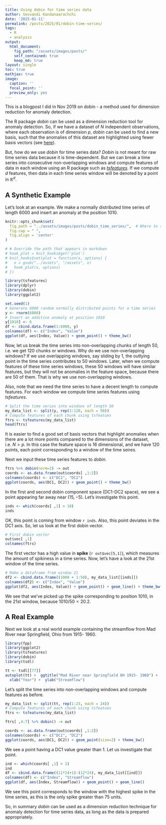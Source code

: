 ```yaml
---
title: Using dobin for time series data
author: Sevvandi Kandanaarachchi
date: '2025-01-11'
permalink: /posts/2025/01/dobin-time-series/
tags:
  - R
  - analysis
output: 
  html_document:
    fig_path: "/assets/images/posts/"
    self_contained: true
    keep_md: true
layout: single
toc: true
mathjax: true    
image:
  caption: ''
  focal_point: ''
  preview_only: yes
---
```

<script src="https://cdn.mathjax.org/mathjax/latest/MathJax.js?config=TeX-AMS-MML_HTMLorMML" type="text/javascript"></script>

This is a blogpost I did in Nov 2019 on dobin -  a method used for dimension reduction for anomaly detection. 

The R package *dobin* can be used as a dimension reduction tool for anomaly detection. So, if we have a dataset of $N$ independent observations,  where each observation is of dimension $p$, *dobin* can be used to find a new basis, such that the anomalies of this dataset are highlighted using fewer basis vectors (see [here](https://sevvandi.github.io/dobin/index.html)). 

But, how do we use *dobin* for time series data? *Dobin* is not meant for  raw time series data because it is time-dependent. But we can break a time series into consecutive non-overlapping windows and compute features of data in each window using an R package such as [*tsfeatures*](https://pkg.robjhyndman.com/tsfeatures/). If we compute $d$  features, then data in each time series window will be denoted by a point in $\mathbb{R}^d$. 

## A Synthetic Example
Let's look at an example. We make a normally distributed time series of length $6000$ and  insert an anomaly at the position $1010$.

```r
knitr::opts_chunk$set(
  fig.path = "../assets/images/posts/dobin_time_series/",  # Where to save files
  fig.cap = " ",
  fig.align = 'center'
)

# # Override the path that appears in markdown
# hook_plot = knit_hooks$get('plot')
# knit_hooks$set(plot = function(x, options) {
#   x = gsub("../assets", "/assets", x)
#   hook_plot(x, options)
# })

library(tsfeatures)
library(dplyr)
library(dobin)
library(ggplot2)
```

```r
set.seed(1)
# Generate 6000 random normally distributed points for a time series
y <- rnorm(6000)
# Insert an additive anomaly at position 1010
y[1010] <- 6
df <- cbind.data.frame(1:6000, y)
colnames(df) <- c("Index", "Value")
ggplot(df, aes(Index, Value)) + geom_point() + theme_bw()
```

Now, let us break the time series into non-overlapping chunks of length $50$, i.e. we get $120$ chunks or windows. Why do we use non-overlapping windows? If we use overlapping windows, say sliding by $1$, the outlying point in the time series contributes to $50$ windows. Later, when we compute features of these time series windows, these $50$ windows will have similar features, but they will not be anomalies in the feature space, because there are $50$ of them. That is why we use non-overlapping windows. 


Also, note that we need the time series to have a decent length to compute features.  For each window we compute time series features using *tsfeatures*.

```r
# Split the time series into windows of length 50
my_data_list <- split(y, rep(1:120, each = 50))
# Compute features of each chunk using tsfeatues
ftrs <- tsfeatures(my_data_list)
head(ftrs)
```
It is easier to find a good set of basis vectors that highlight anomalies when there are a lot more points compared to the dimensions of the dataset, i.e. $N > p$. In this case the feature space is $16$ dimensional, and we have $120$ points, each point corresponding to a window of the time seires. 

Next we input these time series features to *dobin*. 
```r
ftrs %>% dobin(norm=2) -> out
coords <- as.data.frame(out$coords[ ,1:2])
colnames(coords) <- c("DC1", "DC2")
ggplot(coords, aes(DC1, DC2)) + geom_point() + theme_bw()
```
In the first and second dobin component space (DC1-DC2 space), we see a point appearing far away near $(15, -5)$. Let's investigate this point.

```r
inds <- which(coords[ ,1] > 10)
inds
```
OK, this point is coming from window `r inds`.  Also, this point deviates in the DC1 axis. So, let us look at the first dobin vector. 
```r
# First dobin vector
out$vec[ ,1]
colnames(ftrs)
```
The first vector has a high value in **spike** (`r out$vec[5,1]`), which measures the amount of spikiness in a time series. Now, let's have a look at the 21st window of the time series. 

```r
# Make a dataframe from window 21
df2 <- cbind.data.frame((1000 + 1:50), my_data_list[[inds]])
colnames(df2) <- c("Index", "Value")
ggplot(df2, aes(Index, Value)) + geom_point() + geom_line() + theme_bw()
```
We see that we've picked up the spike corresponding to position $1010$, in the 21st window, because $1010/50 = 20.2$.


## A Real Example
Next we look at a real world example containing the streamflow from Mad River near Springfield, Ohio from 1915- 1960.

```r
library(fpp)
library(ggplot2)
library(tsfeatures)
library(dobin)
library(tsdl)

tt <- tsdl[[77]]
autoplot(tt) +  ggtitle("Mad River near Springfield OH 1915- 1960") +
  xlab("Year") +  ylab("Streamflow")
```

Let's split the time series into non-overlapping windows and compute features as before. 
```r
my_data_list <- split(tt, rep(1:23, each = 24))
# Compute features of each chunk using tsfeatues
ftrs <- tsfeatures(my_data_list)

ftrs[ ,4:7] %>% dobin() -> out

coords <- as.data.frame(out$coords[ ,1:2])
colnames(coords) <- c("DC1", "DC2")
ggplot(coords, aes(DC1, DC2)) + geom_point(size=2) + theme_bw()
```
We see a point having a DC1 value greater than 1. Let us investigate that point. 


```r
ind <- which(coords[ ,1] > 1)
ind
df <- cbind.data.frame((11*24+1):(12*24), my_data_list[[ind]])
colnames(df) <- c("Index", "Streamflow")
ggplot(df, aes(Index, Streamflow)) + geom_point() + geom_line()
```

We see this point corresponds to the window with the highest spike in the time series, as this is the only spike greater than 75 units. 


So, in summary *dobin* can be used as a dimension reduction technique for anomaly detection for time series data,  as long as the data is prepared appropriately. 